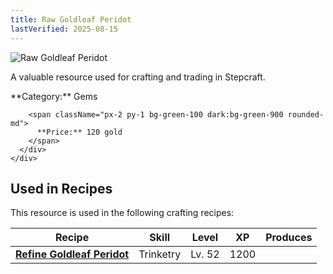 ```yaml
---
title: Raw Goldleaf Peridot
lastVerified: 2025-08-15
---
```


<div className="flex items-start gap-6 mb-8">
  <div className="flex-shrink-0">
    <img src="/assets/resources/mining/goldleaf_peridot_raw.png" alt="Raw Goldleaf Peridot" className="w-24 h-24 border rounded-lg" />
  </div>
  <div className="flex-1">
    <div className="space-y-2">
      <p className="text-lg text-muted-foreground">A valuable resource used for crafting and trading in Stepcraft.</p>
      <div className="flex flex-wrap gap-4 text-sm">
        <span className="px-2 py-1 bg-blue-100 dark:bg-blue-900 rounded-md">
          **Category:** Gems
        </span>
        
        <span className="px-2 py-1 bg-green-100 dark:bg-green-900 rounded-md">
          **Price:** 120 gold
        </span>
      </div>
    </div>
  </div>
</div>


## Used in Recipes

This resource is used in the following crafting recipes:

| Recipe                           | Skill     | Level  | XP   | Produces |
| -------------------------------- | --------- | ------ | ---- | -------: |
| **[Refine Goldleaf Peridot](/docs/resources/individual/goldleaf_peridot)** | Trinketry | Lv. 52 | 1200 |          |
